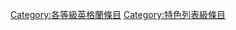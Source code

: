 {{Articles by Quality|topic=英格蘭|project=英格蘭|format=toc}}
[[Category:各等級英格蘭條目|Category:各等級英格蘭條目]]
[[Category:特色列表級條目|Category:特色列表級條目]]